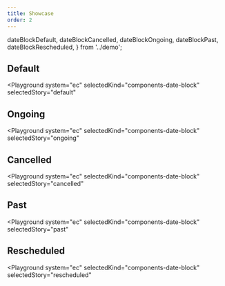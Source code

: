 ```yaml
---
title: Showcase
order: 2
---
```


  dateBlockDefault,
  dateBlockCancelled,
  dateBlockOngoing,
  dateBlockPast,
  dateBlockRescheduled,
} from '../demo';

## Default

<Playground
  system="ec"
  selectedKind="components-date-block"
  selectedStory="default"
>
  <Html markup={dateBlockDefault} />
</Playground>

## Ongoing

<Playground
  system="ec"
  selectedKind="components-date-block"
  selectedStory="ongoing"
>
  <Html markup={dateBlockOngoing} />
</Playground>

## Cancelled

<Playground
  system="ec"
  selectedKind="components-date-block"
  selectedStory="cancelled"
>
  <Html markup={dateBlockCancelled} />
</Playground>

## Past

<Playground
  system="ec"
  selectedKind="components-date-block"
  selectedStory="past"
>
  <Html markup={dateBlockPast} />
</Playground>

## Rescheduled

<Playground
  system="ec"
  selectedKind="components-date-block"
  selectedStory="rescheduled"
>
  <Html markup={dateBlockRescheduled} />
</Playground>
